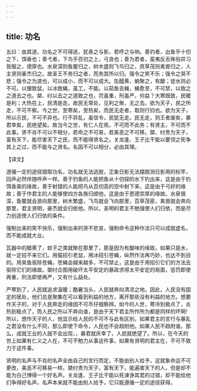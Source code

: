 ```yaml
---
---
---
```

title: 功名
---



五曰：由其道，功名之不可得逃，犹表之与影，若呼之与响。善钓者，出鱼乎十仞之下，饵香也；善弋者，下鸟乎百仞之上，弓良也；善为君者，蛮夷反舌殊俗异习皆服之，德厚也。水泉深则鱼鳖归之，树木盛则飞鸟归之，庶草茂则禽兽归之，人主贤则豪杰归之。故圣王不务归之者，而务其所以归。强令之笑不乐；强令之哭不悲；强令之为道也，可以成小，而不可以成大。缶醯黄，蚋聚之，有酸；徒水则必不可。以狸致鼠，以冰致蝇，虽工，不能。以茹鱼去蝇，蝇愈至，不可禁，以致之之道去之也。桀、纣以去之之道致之也，罚虽重，刑虽严，何益？大寒既致，民暖是利；大热在上，民清是走。故民无常处，见利之聚，无之去。欲为天子，民之所走，不可不察。今之世，至寒矣，至热矣，而民无走者，取则行钧也。欲为天子，所以示民，不可不异也。行不异乱，虽信令，民犹无走。民无走，则王者废矣，暴君幸矣，民绝望矣。故当今之世，有仁人在焉，不可而不此务；有贤主，不可而不此事。贤不肖不可以不相分，若命之不可易，若美恶之不可移。桀、纣贵为天子，富有天下，能尽害天下之民，而不能得贤名之。关龙逢、王子比干能以要领之死争其上之过，而不能与之贤名。名固不可以相分，必由其理。


【译文】

道循一定的途径猎取功名，功名就无法逃脱，正象日影无法摆脱测日影用的标竿，回声必然伴随呼声一样。善于钓鱼的人能把鱼从十仞探的水下钓出来，这是由于钓饵香美的缘故，善于射猎的人能把鸟从百仞高的空中射下来，这是由于弓好的缘故；善于作君主的人能够使四方各族归顺他，这是由于恩德崇厚的缘故。水泉很深，鱼鳖就会游向那里，树木繁盛，飞鸟就会飞向那里，百草茂密，禽兽就会奔向那里，君主贤明，豪杰就会归依他。所以，圣明的君主不勉强使人们归依，而是尽力创造使人们归依的条件。

强制出来的笑不快乐，强制出来的哭不悲哀，强制命令这种作法只可以成就虚名，而不能成就大业。

瓦器中的醋黄了，蚊子之类就聚在那里了，那是因为有酸味的缘故。如果只是水，就一定招不来它们。用猫招引老鼠，用冰招引苍蝇，纵然作法再巧妙，也达不到目的。用臭鱼驱除苍蝇，苍蝇会越来越多，不可禁止，这是由于用招引它们的方法去驱除它们的缘故。桀纣企图用破坏太平安定的暴政求得太平安定的局面，惩罚即使再重，刑法即使再严，又有什么益处。

严寒到了，人民就追求温暖；酷暑当头，人民就奔向清凉之地。因此，人民没有固定的居处，他们总是聚集在可以看到利益的地方，离开那些没有利益的地方。想要作天子的，对于人民奔走的缘因不可币仔细察辨。如今的人世，寒冷到极点了，炎热到极点了，而人民之所以不奔向谁，是由于天下君主所怍所为都是同样的坏啊!所以，想作天子的人，他显示给人民的不可不与此有区别，如果君主的言行与暴乱之君没有什么不同，那么即使下命令，人民也不会趋附他。如果人民不趋附谁。那么，成就王业的人就不会出现，，暴君就庆幸了，人民就绝望了。所以，在今天的世上如果有仁义之人在，不可不勉力从事这件事，如果有贤明的君主在，不可不致力于这件事。

贤明的名声与不肖的名声全由自己的言行而定，不能由别人给予，这就象命运不可更改，美恶不可移易一样。桀纣贵为天子，富有天下，能遍害天下的人，但是却不能为白己博得一个好名声。关龙逢、王子比干能以死谏诤其君的过错，却不能给他们争得好名声。名声本来就不能由别人给予，它只能遵循一定的途径获得。